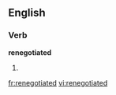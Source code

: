 ==English==

===Verb===
'''renegotiated'''

# {{en-past of|renegotiate}}

[[fr:renegotiated]]
[[vi:renegotiated]]